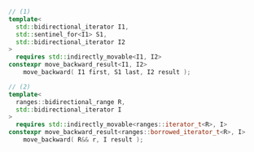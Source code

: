 ```cpp
// (1)
template<
  std::bidirectional_iterator I1,
  std::sentinel_for<I1> S1,
  std::bidirectional_iterator I2
>
  requires std::indirectly_movable<I1, I2>
constexpr move_backward_result<I1, I2>
    move_backward( I1 first, S1 last, I2 result );

// (2)
template<
  ranges::bidirectional_range R,
  std::bidirectional_iterator I
>
  requires std::indirectly_movable<ranges::iterator_t<R>, I>
constexpr move_backward_result<ranges::borrowed_iterator_t<R>, I>
    move_backward( R&& r, I result );
```
